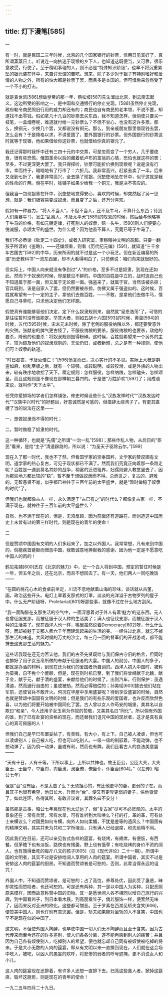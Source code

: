 ```yaml
---
---
---
```

title: 灯下漫笔[585]
---




一

有一时，就是民国二三年时候，北京的几个国家银行的钞票，信用日见其好了，真所谓蒸蒸日上。听说连一向执迷于现银的乡下人，也知道这既便当，又可靠，很乐意收受，行使了。至于稍明事理的人，则不必是“特殊知识阶级”，也早不将沉重累坠的银元装在怀中，来自讨无谓的苦吃。想来，除了多少对于银子有特别嗜好和爱情的人物之外，所有的怕大都是钞票了罢，而且多是本国的。但可惜后来忽然受了一个不小的打击。

就是袁世凯[586]想做皇帝的那一年，蔡松坡[587]先生溜出北京，到云南去起义。这边所受的影响之一，是中国和交通银行的停止兑现。[588]虽然停止兑现，政府勒令商民照旧行用的威力却还有的；商民也自有商民的老本领，不说不要，却道找不出零钱。假如拿几十几百的钞票去买东西，我不知道怎样，但倘使只要买一枝笔，一盒烟卷呢，难道就付给一元钞票么？不但不甘心，也没有这许多票。那么，换铜元，少换几个罢，又都说没有铜元。那么，到亲戚朋友那里借现钱去罢，怎么会有？于是降格以求，不讲爱国了，要外国银行的钞票。但外国银行的钞票这时就等于现银，他如果借给你这钞票，也就借给你真的银元了。

我还记得那时我怀中还有三四十元的中交票，可是忽而变了一个穷人，几乎要绝食，很有些恐慌。俄国革命以后的藏着纸卢布的富翁的心情，恐怕也就这样的罢；至多，不过更深更大罢了。我只得探听，钞票可能折价换到现银呢？说是没有行市。幸而终于，暗暗地有了行市了：六折几。我非常高兴，赶紧去卖了一半。后来又涨到七折了，我更非常高兴，全去换了现银，沉垫垫地坠在怀中，似乎这就是我的性命的斤两。倘在平时，钱铺子如果少给我一个铜元，我是决不答应的。

但我当一包现银塞在怀中，沉垫垫地觉得安心，喜欢的时候，却突然起了另一思想，就是：我们极容易变成奴隶，而且变了之后，还万分喜欢。

假如有一种暴力，“将人不当人”，不但不当人，还不及牛马，不算什么东西；待到人们羡慕牛马，发生“乱离人，不及太平犬”[589]的叹息的时候，然后给与他略等于牛马的价格，有如元朝定律，打死别人的奴隶，赔一头牛，[590]则人们便要心悦诚服，恭颂太平的盛世。为什么呢？因为他虽不算人，究竟已等于牛马了。

我们不必恭读《钦定二十四史》，或者入研究室，审察精神文明的高超。只要一翻孩子所读的《鉴略》，——还嫌烦重，则看《历代纪元编》[591]，就知道“三千余年古国古”[592]的中华，历来所闹的就不过是这一个小玩艺。但在新近编纂的所谓“历史教科书”一流东西里，却不大看得明白了，只仿佛说：咱们向来就很好的。

但实际上，中国人向来就没有争到过“人”的价格，至多不过是奴隶，到现在还如此，然而下于奴隶的时候，却是数见不鲜的。中国的百姓是中立的，战时连自己也不知道属于那一面，但又属于无论那一面。强盗来了，就属于官，当然该被杀掠；官兵既到，该是自家人了罢，但仍然要被杀掠，仿佛又属于强盗似的。这时候，百姓就希望有一个一定的主子，拿他们去做百姓，——不敢，是拿他们去做牛马，情愿自己寻草吃，只求他决定他们怎样跑。

假使真有谁能够替他们决定，定下什么奴隶规则来，自然就“皇恩浩荡”了。可惜的是往往暂时没有谁能定。举其大者，则如五胡十六国[593]的时候，黄巢[594]的时候，五代[595]时候，宋末元末时候，除了老例的服役纳粮以外，都还要受意外的灾殃。张献忠的脾气更古怪了，不服役纳粮的要杀，服役纳粮的也要杀，敌他的要杀，降他的也要杀：将奴隶规则毁得粉碎。这时候，百姓就希望来一个另外的主子，较为顾及他们的奴隶规则的，无论仍旧，或者新颁，总之是有一种规则，使他们可上奴隶的轨道。

“时日曷丧，予及汝偕亡！”[596]愤言而已，决心实行的不多见。实际上大概是群盗如麻，纷乱至极之后，就有一个较强，或较聪明，或较狡滑，或是外族的人物出来，较有秩序地收拾了天下。厘定规则：怎样服役，怎样纳粮，怎样磕头，怎样颂圣。而且这规则是不像现在那样朝三暮四的。于是便“万姓胪欢”[597]了；用成语来说，就叫作“天下太平”。

任凭你爱排场的学者们怎样铺张，修史时候设些什么“汉族发祥时代”“汉族发达时代”“汉族中兴时代”的好题目，好意诚然是可感的，但措辞太绕湾子了。有更其直捷了当的说法在这里——

一，想做奴隶而不得的时代；

二，暂时做稳了奴隶的时代。

这一种循环，也就是“先儒”之所谓“一治一乱”[598]；那些作乱人物，从后日的“臣民”看来，是给“主子”清道辟路的，所以说：“为圣天子驱除云尔。”[599]

现在入了那一时代，我也不了然。但看国学家的崇奉国粹，文学家的赞叹固有文明，道学家的热心复古，可见于现状都已不满了。然而我们究竟正向着那一条路走呢？百姓是一遇到莫名其妙的战争，稍富的迁进租界，妇孺则避入教堂里去了，因为那些地方都比较的“稳”，暂不至于想做奴隶而不得。总而言之，复古的，避难的，无智愚贤不肖，似乎都已神往于三百年前的太平盛世，就是“暂时做稳了奴隶的时代”了。

但我们也就都像古人一样，永久满足于“古已有之”的时代么？都像复古家一样，不满于现在，就神往于三百年前的太平盛世么？

自然，也不满于现在的，但是，无须反顾，因为前面还有道路在。而创造这中国历史上未曾有过的第三样时代，则是现在的青年的使命！

二

但是赞颂中国固有文明的人们多起来了，加之以外国人。我常常想，凡有来到中国的，倘能疾首蹙额而憎恶中国，我敢诚意地捧献我的感谢，因为他一定是不愿意吃中国人的肉的！

鹤见祐辅[600]氏在《北京的魅力》中，记一个白人将到中国，预定的暂住时候是一年，但五年之后，还在北京，而且不想回去了。有一天，他们两人一同吃晚饭——

“在圆的桃花心木的食桌前坐定，川流不息地献着山海的珍味，谈话就从古董，画，政治这些开头。电灯上罩着支那式的灯罩，淡淡的光洋溢于古物罗列的屋子中。什么无产阶级呀，Proletariat[601]呀那些事，就像不过在什么地方刮风。

“我一面陶醉在支那生活的空气中，一面深思着对于外人有着‘魅力’的这东西。元人也曾征服支那，而被征服于汉人种的生活美了；满人也征伐支那，而被征服于汉人种的生活美了。现在西洋人也一样，嘴里虽然说着Democracy[602]呀，什么什么呀，而却被魅于支那人费六千年而建筑起来的生活的美。一经住过北京，就忘不掉那生活的味道。大风时候的万丈的沙尘，每三月一回的督军们的开战游戏，都不能抹去这支那生活的魅力。”

这些话我现在还无力否认他。我们的古圣先贤既给与我们保古守旧的格言，但同时也排好了用子女玉帛所做的奉献于征服者的大宴。中国人的耐劳，中国人的多子，都就是办酒的材料，到现在还为我们的爱国者所自诩的。西洋人初入中国时，被称为蛮夷，自不免个个蹙额，但是，现在则时机已至，到了我们将曾经献于北魏，献于金，献于元，献于清的盛宴，来献给他们的时候了。出则汽车，行则保护：虽遇清道，然而通行自由的；虽或被劫，然而必得赔偿的；孙美瑶[603]掳去他们站在军前，还使官兵不敢开火。何况在华屋中享用盛宴呢？待到享受盛宴的时候，自然也就是赞颂中国固有文明的时候；但是我们的有些乐观的爱国者，也许反而欣然色喜，以为他们将要开始被中国同化了罢。古人曾以女人作苟安的城堡，美其名以自欺曰“和亲”，今人还用子女玉帛为作奴的贽敬，又美其名曰“同化”。所以倘有外国的谁，到了已有赴宴的资格的现在，而还替我们诅咒中国的现状者，这才是真有良心的真可佩服的人！

但我们自己是早已布置妥帖了，有贵贱，有大小，有上下。自己被人凌虐，但也可以凌虐别人；自己被人吃，但也可以吃别人。一级一级的制驭着，不能动弹，也不想动弹了。因为倘一动弹，虽或有利，然而也有弊。我们且看古人的良法美意罢——

“天有十日，人有十等。下所以事上，上所以共神也。故王臣公，公臣大夫，大夫臣士，士臣皁，皁臣舆，舆臣隶，隶臣僚，僚臣仆，仆臣台[604]。”（《左传》昭公七年）

但是“台”没有臣，不是太苦了么？无须担心的，有比他更卑的妻，更弱的子在。而且其子也很有希望，他日长大，升而为“台”，便又有更卑更弱的妻子，供他驱使了。如此连环，各得其所，有敢非议者，其罪名曰不安分！

虽然那是古事，昭公七年离现在也太辽远了，但“复古家”尽可不必悲观的。太平的景象还在：常有兵燹，常有水旱，可有谁听到大叫唤么？打的打，革的革，可有处士来横议么？对国民如何专横，向外人如何柔媚，不犹是差等的遗风么？中国固有的精神文明，其实并未为共和二字所埋没，只有满人已经退席，和先前稍不同。

因此我们在目前，还可以亲见各式各样的筵宴，有烧烤，有翅席，有便饭，有西餐。但茅檐下也有淡饭，路傍也有残羹，野上也有饿莩；有吃烧烤的身价不资的阔人，也有饿得垂死的每斤八文的孩子[605]（见《现代评论》二十一期）。所谓中国的文明者，其实不过是安排给阔人享用的人肉的筵宴。所谓中国者，其实不过是安排这人肉的筵宴的厨房。不知道而赞颂者是可恕的，否则，此辈当得永远的诅咒！

外国人中，不知道而赞颂者，是可恕的；占了高位，养尊处优，因此受了蛊惑，昧却灵性而赞叹者，也还可恕的。可是还有两种，其一是以中国人为劣种，只配悉照原来模样，因而故意称赞中国的旧物。其一是愿世间人各不相同以增自己旅行的兴趣，到中国看辫子，到日本看木屐，到高丽看笠子，倘若服饰一样，便索然无味了，因而来反对亚洲的欧化。这些都可憎恶。至于罗素在西湖见轿夫含笑[606]，便赞美中国人，则也许别有意思罢。但是，轿夫如果能对坐轿的人不含笑，中国也早不是现在似的中国了。

这文明，不但使外国人陶醉，也早使中国一切人们无不陶醉而且至于含笑。因为古代传来而至今还在的许多差别，使人们各各分离，遂不能再感到别人的痛苦；并且因为自己各有奴使别人，吃掉别人的希望，便也就忘却自己同有被奴使被吃掉的将来。于是大小无数的人肉的筵宴，即从有文明以来一直排到现在，人们就在这会场中吃人，被吃，以凶人的愚妄的欢呼，将悲惨的弱者的呼号遮掩，更不消说女人和小儿。

这人肉的筵宴现在还排着，有许多人还想一直排下去。扫荡这些食人者，掀掉这筵席，毁坏这厨房，则是现在的青年的使命！

一九二五年四月二十九日。